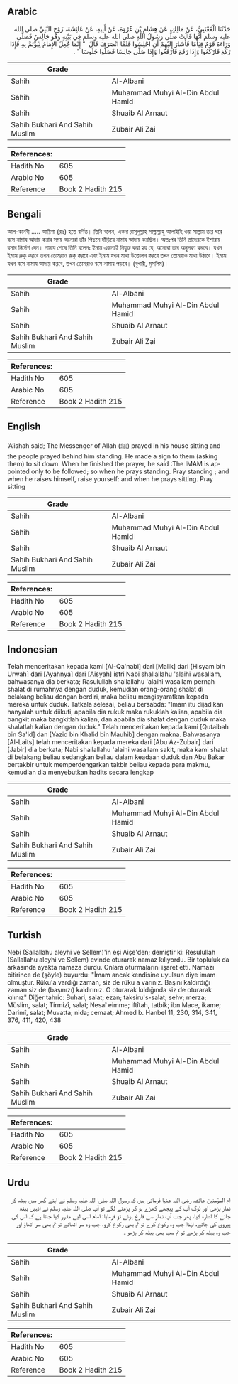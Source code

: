 ## Arabic


<div dir="rtl" lang="ar" style={{fontSize:'larger',backgroundColor:'#f8f9fa',padding:20}}>
حَدَّثَنَا الْقَعْنَبِيُّ، عَنْ مَالِكٍ، عَنْ هِشَامِ بْنِ عُرْوَةَ، عَنْ أَبِيهِ، عَنْ عَائِشَةَ، زَوْجِ النَّبِيِّ صلى الله عليه وسلم أَنَّهَا قَالَتْ صَلَّى رَسُولُ اللَّهِ صلى الله عليه وسلم فِي بَيْتِهِ وَهُوَ جَالِسٌ فَصَلَّى وَرَاءَهُ قَوْمٌ قِيَامًا فَأَشَارَ إِلَيْهِمْ أَنِ اجْلِسُوا فَلَمَّا انْصَرَفَ قَالَ ‏ "‏ إِنَّمَا جُعِلَ الإِمَامُ لِيُؤْتَمَّ بِهِ فَإِذَا رَكَعَ فَارْكَعُوا وَإِذَا رَفَعَ فَارْفَعُوا وَإِذَا صَلَّى جَالِسًا فَصَلُّوا جُلُوسًا ‏"‏ ‏.‏
</div>
<div style={{backgroundColor:'#f8f9fa',padding:20, marginBottom: 10}}><table> <thead> <tr> <th>Grade</th> <th></th> </tr> </thead> <tbody> <tr><td>Sahih</td><td>Al-Albani</td></tr><tr><td>Sahih</td><td>Muhammad Muhyi Al-Din Abdul Hamid</td></tr><tr><td>Sahih</td><td>Shuaib Al Arnaut</td></tr><tr><td>Sahih Bukhari And Sahih Muslim</td><td>Zubair Ali Zai</td></tr></tbody></table><table> <thead> <tr> <th>References:</th> <th></th> </tr> </thead> <tbody><tr><td>Hadith No</td><td>605</td></tr><tr><td>Arabic No</td><td>605</td></tr><tr><td>Reference</td><td>Book 2 Hadith 215</td></tr></tbody></table></div>

## Bengali


<div dir="ltr" lang="bn" style={{fontSize:'larger',backgroundColor:'#f8f9fa',padding:20}}>
আল-কানবী ..... আয়িশা (রাঃ) হতে বর্ণিত। তিনি বলেন, একদা রাসূলুল্লাহ্ সাল্লাল্লাহু আলাইহি ওয়া সাল্লাম তার ঘরে বসে নামায আদায় করার সময় অন্যেরা তাঁর পিছনে দাঁড়িয়ে নামায আদায় করছিল। অতঃপর তিনি তাদেরকে ইশারায় বসার নির্দেশ দেন। নামায শেষে তিনি বলেনঃ ইমাম এজন্যই নিযুক্ত করা হয় যে, অন্যেরা তার অনুসরণ করবে। যখন ইমাম রুকূ করবে তখন তোমরাও রুকূ করবে এবং ইমাম যখন মাথা উত্তোলন করবে তখন তোমরাও মাথা উঠাবে। ইমাম যখন বসে নামায আদায় করবে, তখন তোমরাও বসে নামায পড়বে। (বুখারী, মুসলিম)।
</div>
<div style={{backgroundColor:'#f8f9fa',padding:20, marginBottom: 10}}><table> <thead> <tr> <th>Grade</th> <th></th> </tr> </thead> <tbody> <tr><td>Sahih</td><td>Al-Albani</td></tr><tr><td>Sahih</td><td>Muhammad Muhyi Al-Din Abdul Hamid</td></tr><tr><td>Sahih</td><td>Shuaib Al Arnaut</td></tr><tr><td>Sahih Bukhari And Sahih Muslim</td><td>Zubair Ali Zai</td></tr></tbody></table><table> <thead> <tr> <th>References:</th> <th></th> </tr> </thead> <tbody><tr><td>Hadith No</td><td>605</td></tr><tr><td>Arabic No</td><td>605</td></tr><tr><td>Reference</td><td>Book 2 Hadith 215</td></tr></tbody></table></div>

## English


<div dir="ltr" lang="en" style={{fontSize:'larger',backgroundColor:'#f8f9fa',padding:20}}>
‘A’ishah said; The Messenger of Allah (ﷺ) prayed in his house sitting and the people prayed behind him standing. He made a sign to them (asking them) to sit down. When he finished the prayer, he said :The IMAM is appointed only to be followed; so when he prays standing. Pray standing ; and when he raises himself, raise yourself: and when he prays sitting. Pray sitting
</div>
<div style={{backgroundColor:'#f8f9fa',padding:20, marginBottom: 10}}><table> <thead> <tr> <th>Grade</th> <th></th> </tr> </thead> <tbody> <tr><td>Sahih</td><td>Al-Albani</td></tr><tr><td>Sahih</td><td>Muhammad Muhyi Al-Din Abdul Hamid</td></tr><tr><td>Sahih</td><td>Shuaib Al Arnaut</td></tr><tr><td>Sahih Bukhari And Sahih Muslim</td><td>Zubair Ali Zai</td></tr></tbody></table><table> <thead> <tr> <th>References:</th> <th></th> </tr> </thead> <tbody><tr><td>Hadith No</td><td>605</td></tr><tr><td>Arabic No</td><td>605</td></tr><tr><td>Reference</td><td>Book 2 Hadith 215</td></tr></tbody></table></div>

## Indonesian


<div dir="ltr" lang="id" style={{fontSize:'larger',backgroundColor:'#f8f9fa',padding:20}}>
Telah menceritakan kepada kami [Al-Qa'nabi] dari [Malik] dari [Hisyam bin Urwah] dari [Ayahnya] dari [Aisyah] istri Nabi shallallahu 'alaihi wasallam, bahwasanya dia berkata; Rasulullah shallallahu 'alaihi wasallam pernah shalat di rumahnya dengan duduk, kemudian orang-orang shalat di belakang beliau dengan berdiri, maka beliau mengisyaratkan kepada mereka untuk duduk. Tatkala selesai, beliau bersabda: "Imam itu dijadikan hanyalah untuk diikuti, apabila dia rukuk maka rukuklah kalian, apabila dia bangkit maka bangkitlah kalian, dan apabila dia shalat dengan duduk maka shalatlah kalian dengan duduk." Telah menceritakan kepada kami [Qutaibah bin Sa'id] dan [Yazid bin Khalid bin Mauhib] dengan makna. Bahwasanya [Al-Laits] telah menceritakan kepada mereka dari [Abu Az-Zubair] dari [Jabir] dia berkata; Nabi shallallahu 'alaihi wasallam sakit, maka kami shalat di belakang beliau sedangkan beliau dalam keadaan duduk dan Abu Bakar bertakbir untuk memperdengarkan takbir beliau kepada para makmu, kemudian dia menyebutkan hadits secara lengkap
</div>
<div style={{backgroundColor:'#f8f9fa',padding:20, marginBottom: 10}}><table> <thead> <tr> <th>Grade</th> <th></th> </tr> </thead> <tbody> <tr><td>Sahih</td><td>Al-Albani</td></tr><tr><td>Sahih</td><td>Muhammad Muhyi Al-Din Abdul Hamid</td></tr><tr><td>Sahih</td><td>Shuaib Al Arnaut</td></tr><tr><td>Sahih Bukhari And Sahih Muslim</td><td>Zubair Ali Zai</td></tr></tbody></table><table> <thead> <tr> <th>References:</th> <th></th> </tr> </thead> <tbody><tr><td>Hadith No</td><td>605</td></tr><tr><td>Arabic No</td><td>605</td></tr><tr><td>Reference</td><td>Book 2 Hadith 215</td></tr></tbody></table></div>

## Turkish


<div dir="ltr" lang="tr" style={{fontSize:'larger',backgroundColor:'#f8f9fa',padding:20}}>
Nebi (Sallallahu aleyhi ve Sellem)'in eşi Aişe'den; demiştir ki: Resulullah (Sallallahu aleyhi ve Sellem) evinde oturarak namaz kılıyordu. Bir topluluk da arkasında ayakta namaza durdu. Onlara oturmalarını işaret etti. Namazı bitirince de (şöyle) buyurdu: "İmam ancak kendisine uyulsun diye imam olmuştur. Rüku'a vardığı zaman, siz de rüku a varı­nız. Başını kaldırdığı zaman siz de (başınızı) kaldırınız. O oturarak kıldığında siz de oturarak kılınız" Diğer tahric: Buhari, salat; ezan; taksiru's-salat; sehv; merza; Müslim, salat; Tirmizî, salat; Nesaî eimme; iftîtah, tatbik; ibn Mace, ikame; Darimî, salat; Muvatta; nida; cemaat; Ahmed b. Hanbel 11, 230, 314, 341, 376, 411, 420, 438
</div>
<div style={{backgroundColor:'#f8f9fa',padding:20, marginBottom: 10}}><table> <thead> <tr> <th>Grade</th> <th></th> </tr> </thead> <tbody> <tr><td>Sahih</td><td>Al-Albani</td></tr><tr><td>Sahih</td><td>Muhammad Muhyi Al-Din Abdul Hamid</td></tr><tr><td>Sahih</td><td>Shuaib Al Arnaut</td></tr><tr><td>Sahih Bukhari And Sahih Muslim</td><td>Zubair Ali Zai</td></tr></tbody></table><table> <thead> <tr> <th>References:</th> <th></th> </tr> </thead> <tbody><tr><td>Hadith No</td><td>605</td></tr><tr><td>Arabic No</td><td>605</td></tr><tr><td>Reference</td><td>Book 2 Hadith 215</td></tr></tbody></table></div>

## Urdu


<div dir="rtl" lang="ur" style={{fontSize:'larger',backgroundColor:'#f8f9fa',padding:20}}>
ام المؤمنین عائشہ رضی اللہ عنہا فرماتی ہیں کہ رسول اللہ صلی اللہ علیہ وسلم نے اپنے گھر میں بیٹھ کر نماز پڑھی اور لوگ آپ کے پیچھے کھڑے ہو کر پڑھنے لگے تو آپ صلی اللہ علیہ وسلم نے انہیں بیٹھ جانے کا اشارہ کیا، پھر جب آپ نماز سے فارغ ہوئے تو فرمایا: امام اسی لیے مقرر کیا جاتا ہے کہ اس کی پیروی کی جائے، لہٰذا جب وہ رکوع کرے تو تم بھی رکوع کرو، جب وہ سر اٹھائے تو تم بھی سر اٹھاؤ اور جب وہ بیٹھ کر پڑھے تو تم سب بھی بیٹھ کر پڑھو ۔
</div>
<div style={{backgroundColor:'#f8f9fa',padding:20, marginBottom: 10}}><table> <thead> <tr> <th>Grade</th> <th></th> </tr> </thead> <tbody> <tr><td>Sahih</td><td>Al-Albani</td></tr><tr><td>Sahih</td><td>Muhammad Muhyi Al-Din Abdul Hamid</td></tr><tr><td>Sahih</td><td>Shuaib Al Arnaut</td></tr><tr><td>Sahih Bukhari And Sahih Muslim</td><td>Zubair Ali Zai</td></tr></tbody></table><table> <thead> <tr> <th>References:</th> <th></th> </tr> </thead> <tbody><tr><td>Hadith No</td><td>605</td></tr><tr><td>Arabic No</td><td>605</td></tr><tr><td>Reference</td><td>Book 2 Hadith 215</td></tr></tbody></table></div>